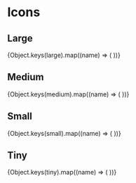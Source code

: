 


# Icons

## Large

<Canvas of={IconStories.Large} sourceState="shown" />

<IconGallery>
  {Object.keys(large).map((name) => (
    <IconItem key={name} name={name}>
      <IconExample size="large" name={name} />
    </IconItem>
  ))}
</IconGallery>

## Medium

<Canvas of={IconStories.Medium} sourceState="shown" />

<IconGallery>
  {Object.keys(medium).map((name) => (
    <IconItem key={name} name={name}>
      <IconExample size="medium" name={name} />
    </IconItem>
  ))}
</IconGallery>

## Small

<Canvas of={IconStories.Small} sourceState="shown" />

<IconGallery>
  {Object.keys(small).map((name) => (
    <IconItem key={name} name={name}>
      <IconExample size="small" name={name} />
    </IconItem>
  ))}
</IconGallery>

## Tiny

<Canvas of={IconStories.Tiny} sourceState="shown" />

<IconGallery>
  {Object.keys(tiny).map((name) => (
    <IconItem key={name} name={name}>
      <IconExample size="tiny" name={name} />
    </IconItem>
  ))}
</IconGallery>

